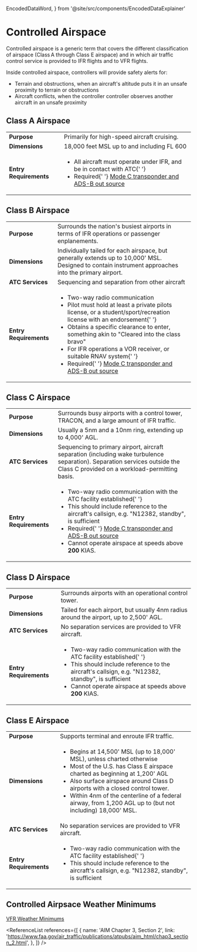   EncodedDataWord,
} from '@site/src/components/EncodedDataExplainer'

# Controlled Airspace

Controlled airspace is a generic term that covers the different classification
of airspace (Class A through Class E airspace) and in which air traffic control
service is provided to IFR flights and to VFR flights.

Inside controlled airspace, controllers will provide safety alerts for:

- Terrain and obstructions, when an aircraft's altitude puts it in an unsafe
  proximity to terrain or obstructions
- Aircraft conflicts, when the controller controller observes another aircraft
  in an unsafe proximity

## Class A Airspace

<table style={{ width: '100%' }}>
  <tbody>
    <tr>
      <td>
        <strong>Purpose</strong>
      </td>
      <td>Primarily for high-speed aircraft cruising.</td>
    </tr>
    <tr>
      <td>
        <strong>Dimensions</strong>
      </td>
      <td>18,000 feet MSL up to and including FL 600</td>
    </tr>
    <tr>
      <td>
        <strong>Entry Requirements</strong>
      </td>
      <td>
        <ul>
          <li>
            All aircraft must operate under IFR, and be in contact with ATC{' '}
            <Reg part="91.135" />
          </li>
          <li>
            Required{' '}
            <a href="/topics/airspace/transponders">
              Mode C transponder and ADS-B out source
            </a>
          </li>
        </ul>
      </td>
    </tr>
  </tbody>
</table>

## Class B Airspace

<table style={{ width: '100%' }}>
  <tbody>
    <tr>
      <td>
        <strong>Purpose</strong>
      </td>
      <td>
        Surrounds the nation's busiest airports in terms of IFR operations or
        passenger enplanements.
      </td>
    </tr>
    <tr>
      <td>
        <strong>Dimensions</strong>
      </td>
      <td>
        Individually tailed for each airspace, but generally extends up to
        10,000' MSL. Designed to contain instrument approaches into the primary
        airport.
      </td>
    </tr>
    <tr>
      <td>
        <strong>ATC Services</strong>
      </td>
      <td>Sequencing and separation from other aircraft</td>
    </tr>
    <tr>
      <td>
        <strong>Entry Requirements</strong>
      </td>
      <td>
        <ul>
          <li>
            Two-way radio communication <Reg part="91.131" />
          </li>
          <li>
            Pilot must hold at least a private pilots license, or a
            student/sport/recreation license with an endorsement{' '}
            <Reg part="91.131" />
          </li>
          <li>
            Obtains a specific clearance to enter, something akin to "Cleared
            into the class bravo" <Reg part="91.131" />
          </li>
          <li>
            For IFR operations a VOR receiver, or suitable RNAV system{' '}
            <Reg part="91.131(c)" />
          </li>
          <li>
            Required{' '}
            <a href="/topics/airspace/transponders">
              Mode C transponder and ADS-B out source
            </a>
          </li>
        </ul>
      </td>
    </tr>
  </tbody>
</table>

## Class C Airspace

<table style={{ width: '100%' }}>
  <tbody>
    <tr>
      <td>
        <strong>Purpose</strong>
      </td>
      <td>
        Surrounds busy airports with a control tower, TRACON, and a large amount
        of IFR traffic.
      </td>
    </tr>
    <tr>
      <td>
        <strong>Dimensions</strong>
      </td>
      <td>Usually a 5nm and a 10nm ring, extending up to 4,000' AGL.</td>
    </tr>
    <tr>
      <td>
        <strong>ATC Services</strong>
      </td>
      <td>
        Sequencing to primary airport, aircraft separation (including wake
        turbulence separation). Separation services outside the Class C provided
        on a workload-permitting basis.
      </td>
    </tr>
    <tr>
      <td>
        <strong>Entry Requirements</strong>
      </td>
      <td>
        <ul>
          <li>
            Two-way radio communication with the ATC facility established{' '}
            <Reg part="91.131" />
          </li>
          <li>
            This should include reference to the aircraft's callsign, e.g.
            "N12382, standby", is sufficient
          </li>
          <li>
            Required{' '}
            <a href="/topics/airspace/transponders">
              Mode C transponder and ADS-B out source
            </a>
          </li>
          <li>
            Cannot operate airspace at speeds above <strong>200</strong> KIAS.
          </li>
        </ul>
      </td>
    </tr>
  </tbody>
</table>

## Class D Airspace

<table style={{ width: '100%' }}>
  <tbody>
    <tr>
      <td>
        <strong>Purpose</strong>
      </td>
      <td>Surrounds airports with an operational control tower.</td>
    </tr>
    <tr>
      <td>
        <strong>Dimensions</strong>
      </td>
      <td>
        Tailed for each airport, but usually 4nm radius around the airport, up
        to 2,500' AGL.
      </td>
    </tr>
    <tr>
      <td>
        <strong>ATC Services</strong>
      </td>
      <td>No separation services are provided to VFR aircraft.</td>
    </tr>
    <tr>
      <td>
        <strong>Entry Requirements</strong>
      </td>
      <td>
        <ul>
          <li>
            Two-way radio communication with the ATC facility established{' '}
            <Reg part="91.131" />
          </li>
          <li>
            This should include reference to the aircraft's callsign, e.g.
            "N12382, standby", is sufficient
          </li>
          <li>
            Cannot operate airspace at speeds above <strong>200</strong> KIAS.
          </li>
        </ul>
      </td>
    </tr>
  </tbody>
</table>

## Class E Airspace

<table style={{ width: '100%' }}>
  <tbody>
    <tr>
      <td>
        <strong>Purpose</strong>
      </td>
      <td>Supports terminal and enroute IFR traffic.</td>
    </tr>
    <tr>
      <td>
        <strong>Dimensions</strong>
      </td>
      <td>
        <ul>
          <li>
            Begins at 14,500' MSL (up to 18,000' MSL), unless charted otherwise
          </li>
          <li>
            Most of the U.S. has Class E airspace charted as beginning at 1,200'
            AGL
          </li>
          <li>
            Also surface airspace around Class D airports with a closed control
            tower.
          </li>
          <li>
            Within 4nm of the centerline of a federal airway, from 1,200 AGL up
            to (but not including) 18,000' MSL.
          </li>
        </ul>
      </td>
    </tr>
    <tr>
      <td>
        <strong>ATC Services</strong>
      </td>
      <td>No separation services are provided to VFR aircraft.</td>
    </tr>
    <tr>
      <td>
        <strong>Entry Requirements</strong>
      </td>
      <td>
        <ul>
          <li>
            Two-way radio communication with the ATC facility established{' '}
            <Reg part="91.131" />
          </li>
          <li>
            This should include reference to the aircraft's callsign, e.g.
            "N12382, standby", is sufficient
          </li>
        </ul>
      </td>
    </tr>
  </tbody>
</table>

## Controlled Airpsace Weather Minimums

[VFR Weather Minimums](/topics/airspace/controlled/vfr-weather-minimums)

<ReferenceList
  references={[
    {
      name: 'AIM Chapter 3, Section 2',
      link: 'https://www.faa.gov/air_traffic/publications/atpubs/aim_html/chap3_section_2.html',
    },
  ]}
/>
